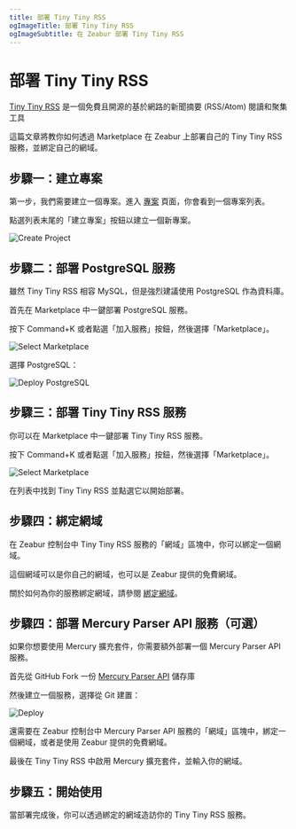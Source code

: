 ```yaml
---
title: 部署 Tiny Tiny RSS
ogImageTitle: 部署 Tiny Tiny RSS
ogImageSubtitle: 在 Zeabur 部署 Tiny Tiny RSS
---
```


# 部署 Tiny Tiny RSS

[Tiny Tiny RSS](https://tt-rss.org/) 是一個免費且開源的基於網路的新聞摘要 (RSS/Atom) 閱讀和聚集工具

這篇文章將教你如何透過 Marketplace 在 Zeabur 上部署自己的 Tiny Tiny RSS 服務，並綁定自己的網域。

## 步驟一：建立專案

第一步，我們需要建立一個專案。進入 [專案](https://dash.zeabur.com/projects) 頁面，你會看到一個專案列表。

點選列表末尾的「建立專案」按鈕以建立一個新專案。

![Create Project](/deploy/common/create-project.en-US.png)

## 步驟二：部署 PostgreSQL 服務

雖然 Tiny Tiny RSS 相容 MySQL，但是強烈建議使用 PostgreSQL 作為資料庫。

首先在 Marketplace 中一鍵部署 PostgreSQL 服務。

按下 Command+K 或者點選「加入服務」按鈕，然後選擇「Marketplace」。

![Select Marketplace](/deploy/common/select-service.en-US.png)

選擇 PostgreSQL：

![Deploy PostgreSQL](/marketplace/postgresql/deploy.png)

## 步驟三：部署 Tiny Tiny RSS 服務

你可以在 Marketplace 中一鍵部署 Tiny Tiny RSS 服務。

按下 Command+K 或者點選「加入服務」按鈕，然後選擇「Marketplace」。

![Select Marketplace](/deploy/common/select-service.en-US.png)

在列表中找到 Tiny Tiny RSS 並點選它以開始部署。

## 步驟四：綁定網域

在 Zeabur 控制台中 Tiny Tiny RSS 服務的「網域」區塊中，你可以綁定一個網域。

這個網域可以是你自己的網域，也可以是 Zeabur 提供的免費網域。

關於如何為你的服務綁定網域，請參閱 [綁定網域](../deploy/domain-binding)。

## 步驟四：部署 Mercury Parser API 服務（可選）

如果你想要使用 Mercury 擴充套件，你需要額外部署一個 Mercury Parser API 服務。

首先從 GitHub Fork 一份 [Mercury Parser API](https://github.com/HenryQW/mercury-parser-api) 儲存庫

然後建立一個服務，選擇從 Git 建置：

![Deploy](/deploy/common/select-service.en-US.png)

還需要在 Zeabur 控制台中 Mercury Parser API 服務的「網域」區塊中，綁定一個網域，或者是使用 Zeabur 提供的免費網域。

最後在 Tiny Tiny RSS 中啟用 Mercury 擴充套件，並輸入你的網域。

## 步驟五：開始使用

當部署完成後，你可以透過綁定的網域造訪你的 Tiny Tiny RSS 服務。
